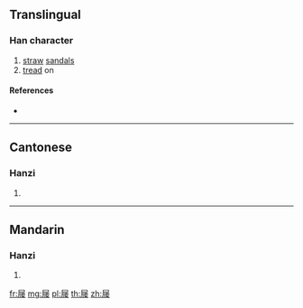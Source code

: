 {{also|屨}}
==Translingual==

===Han character===
{{Han char|rn=44|rad=尸|as=12|sn=15|four=|canj=SHOV,XSHOV|ids=⿸尸⿰彳娄}}

# [[straw]] [[sandal]]s
# [[tread]] on

====References====
* {{Han ref|kx=0303.461|hdz=20980.050|uh=5C66|ud=23654}}

----

==Cantonese==

===Hanzi===
{{yue-hanzi|jyut=[[geoi3]]|y=geui3|tra=屨}}

# {{defn|lang=yue|sort=尸12}}

----

==Mandarin==

===Hanzi===
{{cmn-hanzi|tra=屨|pin=[[jù]] ([[ju4]])|wg=chü<sup>4</sup>}}

# {{defn|lang=cmn|sort=尸12}}

[[fr:屦]]
[[mg:屦]]
[[pl:屦]]
[[th:屦]]
[[zh:屦]]